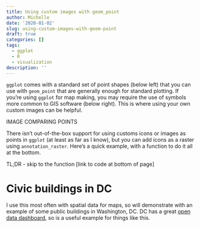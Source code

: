 ```yaml
---
title: Using custom images with geom_point
author: Michelle
date: '2020-01-02'
slug: using-custom-images-with-geom-point
draft: true
categories: []
tags:
  - ggplot
  - R
  - visualization
description: ''
---
```


`ggplot` comes with a standard set of point shapes (below left) that you can use with `geom_point` that are generally enough for standard plotting. If you're using `ggplot` for map making, you may require the use of symbols more common to GIS software (below right). This is where using your own custom images can be helpful.

IMAGE COMPARING POINTS

There isn't out-of-the-box support for using customs icons or images as points in `ggplot` (at least as far as I know), but you can add icons as a raster using `annotation_raster`. Here's a quick example, with a function to do it all at the bottom.

TL;DR - skip to the function [link to code at bottom of page]

# Civic buildings in DC

I use this most often with spatial data for maps, so will demonstrate with an example of some public buildings in Washington, DC. DC has a great [open data dashboard](https://opendata.dc.gov/), so is a useful example for things like this.




